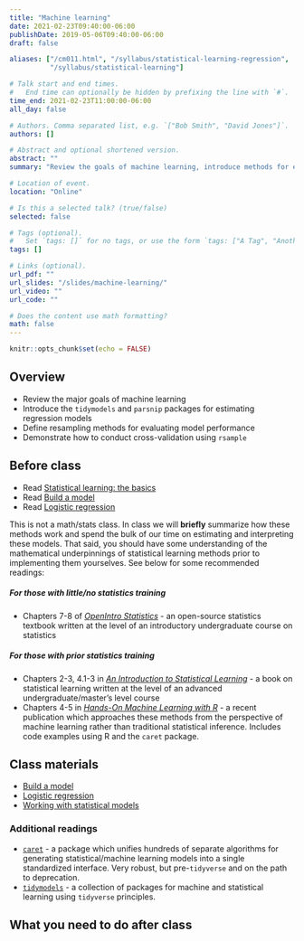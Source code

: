 ```yaml
---
title: "Machine learning"
date: 2021-02-23T09:40:00-06:00
publishDate: 2019-05-06T09:40:00-06:00
draft: false

aliases: ["/cm011.html", "/syllabus/statistical-learning-regression",
          "/syllabus/statistical-learning"]

# Talk start and end times.
#   End time can optionally be hidden by prefixing the line with `#`.
time_end: 2021-02-23T11:00:00-06:00
all_day: false

# Authors. Comma separated list, e.g. `["Bob Smith", "David Jones"]`.
authors: []

# Abstract and optional shortened version.
abstract: ""
summary: "Review the goals of machine learning, introduce methods for estimating models in R using the `tidymodels` framework, and define a resampling framework for model validation."

# Location of event.
location: "Online"

# Is this a selected talk? (true/false)
selected: false

# Tags (optional).
#   Set `tags: []` for no tags, or use the form `tags: ["A Tag", "Another Tag"]` for one or more tags.
tags: []

# Links (optional).
url_pdf: ""
url_slides: "/slides/machine-learning/"
url_video: ""
url_code: ""

# Does the content use math formatting?
math: false
---
```


```r
knitr::opts_chunk$set(echo = FALSE)
```

## Overview

* Review the major goals of machine learning
* Introduce the `tidymodels` and `parsnip` packages for estimating regression models
* Define resampling methods for evaluating model performance
* Demonstrate how to conduct cross-validation using `rsample`

## Before class

* Read [Statistical learning: the basics](/notes/statistical-learning/)
* Read [Build a model](/notes/start-with-models/)
* Read [Logistic regression](/notes/logistic-regression/)

This is not a math/stats class. In class we will **briefly** summarize how these methods work and spend the bulk of our time on estimating and interpreting these models. That said, you should have some understanding of the mathematical underpinnings of statistical learning methods prior to implementing them yourselves. See below for some recommended readings:

##### For those with little/no statistics training

* Chapters 7-8 of [*OpenIntro Statistics*](https://www.openintro.org/stat/textbook.php?stat_book=os) - an open-source statistics textbook written at the level of an introductory undergraduate course on statistics

##### For those with prior statistics training

* Chapters 2-3, 4.1-3 in [*An Introduction to Statistical Learning*](http://link.springer.com.proxy.uchicago.edu/book/10.1007%2F978-1-4614-7138-7) - a book on statistical learning written at the level of an advanced undergraduate/master's level course
* Chapters 4-5 in [*Hands-On Machine Learning with R*](https://bradleyboehmke.github.io/HOML/) - a recent publication which approaches these methods from the perspective of machine learning rather than traditional statistical inference. Includes code examples using R and the `caret` package.

## Class materials

* [Build a model](/notes/start-with-models/)
* [Logistic regression](/notes/logistic-regression/)
* [Working with statistical models](/notes/work-with-models-exercise/)

### Additional readings

* [`caret`](https://topepo.github.io/caret/) - a package which unifies hundreds of separate algorithms for generating statistical/machine learning models into a single standardized interface. Very robust, but pre-`tidyverse` and on the path to deprecation.
* [`tidymodels`](https://www.tidymodels.org/start/) - a collection of packages for machine and statistical learning using `tidyverse` principles.

## What you need to do after class
